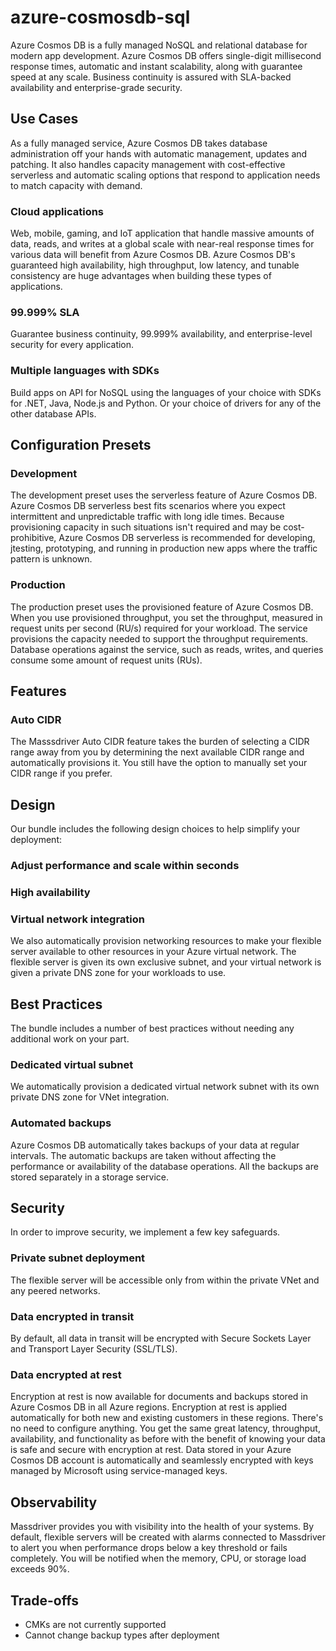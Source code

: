 # azure-cosmosdb-sql
Azure Cosmos DB is a fully managed NoSQL and relational database for modern app development. Azure Cosmos DB offers single-digit millisecond response times, automatic and instant scalability, along with guarantee speed at any scale. Business continuity is assured with SLA-backed availability and enterprise-grade security.

## Use Cases 
As a fully managed service, Azure Cosmos DB takes database administration off your hands with automatic management, updates and patching. It also handles capacity management with cost-effective serverless and automatic scaling options that respond to application needs to match capacity with demand.
### Cloud applications
Web, mobile, gaming, and IoT application that handle massive amounts of data, reads, and writes at a global scale with near-real response times for various data will benefit from Azure Cosmos DB. Azure Cosmos DB's guaranteed high availability, high throughput, low latency, and tunable consistency are huge advantages when building these types of applications.
### 99.999% SLA
Guarantee business continuity, 99.999% availability, and enterprise-level security for every application.
### Multiple languages with SDKs
Build apps on API for NoSQL using the languages of your choice with SDKs for .NET, Java, Node.js and Python. Or your choice of drivers for any of the other database APIs.

## Configuration Presets 
### Development
The development preset uses the serverless feature of Azure Cosmos DB. Azure Cosmos DB serverless best fits scenarios where you expect intermittent and unpredictable traffic with long idle times. Because provisioning capacity in such situations isn't required and may be cost-prohibitive, Azure Cosmos DB serverless is recommended for developing, jtesting, prototyping, and running in production new apps where the traffic pattern is unknown.
### Production
The production preset uses the provisioned feature of Azure Cosmos DB. When you use provisioned throughput, you set the throughput, measured in request units per second (RU/s) required for your workload. The service provisions the capacity needed to support the throughput requirements. Database operations against the service, such as reads, writes, and queries consume some amount of request units (RUs).

## Features
### Auto CIDR
The Masssdriver Auto CIDR feature takes the burden of selecting a CIDR range away from you by determining the next available CIDR range and automatically provisions it. You still have the option to manually set your CIDR range if you prefer.

## Design 
Our bundle includes the following design choices to help simplify your deployment:
### Adjust performance and scale within seconds

### High availability

### Virtual network integration
We also automatically provision networking resources to make your flexible server available to other resources in your Azure virtual network. The flexible server is given its own exclusive subnet, and your virtual network is given a private DNS zone for your workloads to use.

## Best Practices
The bundle includes a number of best practices without needing any additional work on your part.
### Dedicated virtual subnet
We automatically provision a dedicated virtual network subnet with its own private DNS zone for VNet integration.
### Automated backups
Azure Cosmos DB automatically takes backups of your data at regular intervals. The automatic backups are taken without affecting the performance or availability of the database operations. All the backups are stored separately in a storage service.

## Security 
In order to improve security, we implement a few key safeguards. 
### Private subnet deployment
The flexible server will be accessible only from within the private VNet and any peered networks.
### Data encrypted in transit
By default, all data in transit will be encrypted with Secure Sockets Layer and Transport Layer Security (SSL/TLS).
### Data encrypted at rest
Encryption at rest is now available for documents and backups stored in Azure Cosmos DB in all Azure regions. Encryption at rest is applied automatically for both new and existing customers in these regions. There's no need to configure anything. You get the same great latency, throughput, availability, and functionality as before with the benefit of knowing your data is safe and secure with encryption at rest. Data stored in your Azure Cosmos DB account is automatically and seamlessly encrypted with keys managed by Microsoft using service-managed keys.

## Observability 
Massdriver provides you with visibility into the health of your systems. By default, flexible servers will be created with alarms connected to Massdriver to alert you when performance drops below a key threshold or fails completely. You will be notified when the memory, CPU, or storage load exceeds 90%.

## Trade-offs 
* CMKs are not currently supported
* Cannot change backup types after deployment

